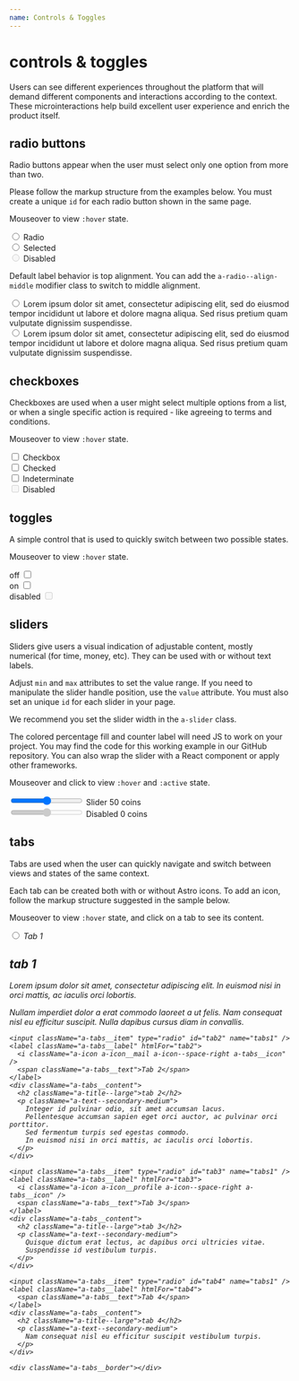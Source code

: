 ```yaml
---
name: Controls & Toggles
---
```



# controls & toggles

Users can see different experiences throughout the platform that will demand different components and interactions according to the context. These microinteractions help build excellent user experience and enrich the product itself.

## radio buttons

Radio buttons appear when the user must select only one option from more than two.

Please follow the markup structure from the examples below. You must create a unique `id` for each radio button shown in the same page.

Mouseover to view `:hover` state.

<Playground>
  <div className="a-radio">
    <input type="radio" id="radio1" name="radiogroup1" />
    <label htmlFor="radio1">Radio</label>
  </div>

<div className='a-radio'>
  <input type='radio' id='radio2' name='radiogroup1' defaultChecked />
  <label htmlFor='radio2'>Selected</label>
</div>

  <div className="a-radio a-radio--disabled">
    <input type="radio" id="radio3" name="radiogroup1" disabled />
    <label htmlFor="radio3">Disabled</label>
  </div>
</Playground>

Default label behavior is top alignment. You can add the `a-radio--align-middle` modifier class to switch to middle alignment.

<Playground>
  <div className='a-radio'>
    <input type='radio' id='radio4' name='radiogroup2' />
    <label htmlFor='radio4'>
      Lorem ipsum dolor sit amet, consectetur adipiscing elit, sed do eiusmod
      tempor incididunt ut labore et dolore magna aliqua. Sed risus pretium quam
      vulputate dignissim suspendisse.
    </label>
  </div>
  <div className='a-radio a-radio--align-middle'>
    <input type='radio' id='radio5' name='radiogroup2' />
    <label htmlFor='radio5'>
      Lorem ipsum dolor sit amet, consectetur adipiscing elit, sed do eiusmod
      tempor incididunt ut labore et dolore magna aliqua. Sed risus pretium quam
      vulputate dignissim suspendisse.
    </label>
  </div>
</Playground>

## checkboxes

Checkboxes are used when a user might select multiple options from a list, or when a single specific action is required - like agreeing to terms and conditions.

Mouseover to view `:hover` state.

<Playground>
  <div className="a-checkbox">
    <input type="checkbox" id="checkbox1" />
    <label htmlFor="checkbox1">Checkbox</label>
  </div>

<div className='a-checkbox'>
  <input type='checkbox' id='checkbox2' defaultChecked />
  <label htmlFor='checkbox2'>Checked</label>
</div>

<div className='a-checkbox a-checkbox--indeterminate'>
  <input type='checkbox' id='checkbox3' defaultChecked />
  <label htmlFor='checkbox3'>Indeterminate</label>
</div>

  <div className="a-checkbox a-checkbox--disabled">
    <input type="checkbox" id="checkbox4" disabled />
    <label htmlFor="checkbox4">Disabled</label>
  </div>
</Playground>

## toggles

A simple control that is used to quickly switch between two possible states.

Mouseover to view `:hover` state.

<Playground>
  <div className="a-toggle">
    <label htmlFor="toggle1">off</label>
    <input type="checkbox" id="toggle1" />
  </div>

<div className='a-toggle'>
  <label htmlFor='toggle2'>on</label>
  <input type='checkbox' id='toggle2' defaultChecked />
</div>

  <div className="a-toggle a-toggle--disabled">
    <label htmlFor="toggle3">disabled</label>
    <input type="checkbox" id="toggle3" disabled />
  </div>
</Playground>

## sliders

Sliders give users a visual indication of adjustable content, mostly numerical (for time, money, etc). They can be used with or without text labels.

Adjust `min` and `max` attributes to set the value range. If you need to manipulate the slider handle position, use the `value` attribute. You must also set an unique `id` for each slider in your page.

We recommend you set the slider width in the `a-slider` class.

The colored percentage fill and counter label will need JS to work on your project. You may find the code for this working example in our GitHub repository. You can also wrap the slider with a React component or apply other frameworks.

Mouseover and click to view `:hover` and `:active` state.

<Playground>
  <div className="a-slider">
    <input type="range" min="1" max="100" id="slider1" />
    <label htmlFor="slider1">
      Slider
      <span className="a-slider--value">50 coins</span>
    </label>
  </div>

  <div className="a-slider">
    <input type="range" min="1" max="100" id="slider1" disabled />
    <label htmlFor="slider1">
      Disabled
      <span className="a-slider--value">0 coins</span>
    </label>
  </div>
</Playground>

<HandleSliderValue />

## tabs

Tabs are used when the user can quickly navigate and switch between views and states of the same context.

Each tab can be created both with or without Astro icons. To add an icon, follow the markup structure suggested in the sample below.

Mouseover to view `:hover` state, and click on a tab to see its content.

<Playground>
  <div className="a-tabs">
    <input className="a-tabs__item" type="radio" id="tab1" name="tabs1" defaultChecked />
    <label className="a-tabs__label" htmlFor="tab1">
      <i className="a-icon a-icon__calendar a-icon--space-right a-tabs__icon" />
      <span className="a-tabs__text">Tab 1</span>
    </label>
    <div className="a-tabs__content">
      <h2 className="a-title--large">tab 1</h2>
      <p className="a-text--secondary-medium">
        Lorem ipsum dolor sit amet, consectetur adipiscing elit.
        In euismod nisi in orci mattis, ac iaculis orci lobortis.
      </p>
      <p className="a-text--secondary-medium">
        Nullam imperdiet dolor a erat commodo laoreet a ut felis.
        Nam consequat nisl eu efficitur suscipit.
        Nulla dapibus cursus diam in convallis.
      </p>
    </div>

    <input className="a-tabs__item" type="radio" id="tab2" name="tabs1" />
    <label className="a-tabs__label" htmlFor="tab2">
      <i className="a-icon a-icon__mail a-icon--space-right a-tabs__icon" />
      <span className="a-tabs__text">Tab 2</span>
    </label>
    <div className="a-tabs__content">
      <h2 className="a-title--large">tab 2</h2>
      <p className="a-text--secondary-medium">
        Integer id pulvinar odio, sit amet accumsan lacus.
        Pellentesque accumsan sapien eget orci auctor, ac pulvinar orci porttitor.
        Sed fermentum turpis sed egestas commodo.
        In euismod nisi in orci mattis, ac iaculis orci lobortis.
      </p>
    </div>

    <input className="a-tabs__item" type="radio" id="tab3" name="tabs1" />
    <label className="a-tabs__label" htmlFor="tab3">
      <i className="a-icon a-icon__profile a-icon--space-right a-tabs__icon" />
      <span className="a-tabs__text">Tab 3</span>
    </label>
    <div className="a-tabs__content">
      <h2 className="a-title--large">tab 3</h2>
      <p className="a-text--secondary-medium">
        Quisque dictum erat lectus, ac dapibus orci ultricies vitae.
        Suspendisse id vestibulum turpis.
      </p>
    </div>

    <input className="a-tabs__item" type="radio" id="tab4" name="tabs1" />
    <label className="a-tabs__label" htmlFor="tab4">
      <span className="a-tabs__text">Tab 4</span>
    </label>
    <div className="a-tabs__content">
      <h2 className="a-title--large">tab 4</h2>
      <p className="a-text--secondary-medium">
        Nam consequat nisl eu efficitur suscipit vestibulum turpis.
      </p>
    </div>

    <div className="a-tabs__border"></div>
  </div>
</Playground>

